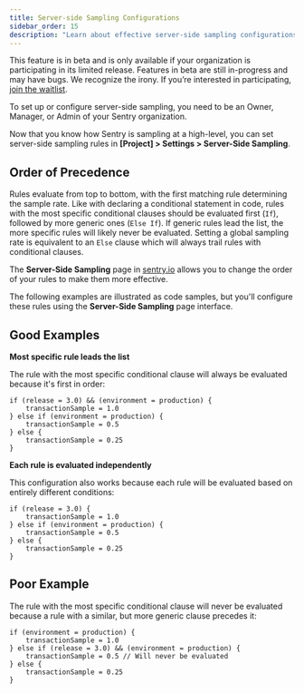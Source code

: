 ```yaml
---
title: Server-side Sampling Configurations
sidebar_order: 15
description: "Learn about effective server-side sampling configurations."
---
```


<Note>

This feature is in beta and is only available if your organization is participating in its limited release. Features in beta are still in-progress and may have bugs. We recognize the irony. If you’re interested in participating, [join the waitlist](https://sentry.io/for/performance/#updates-signup).

</Note>

<Note>

To set up or configure server-side sampling, you need to be an Owner, Manager, or Admin of your Sentry organization.

</Note>

Now that you know how Sentry is sampling at a high-level, you can set server-side sampling rules in **[Project] > Settings > Server-Side Sampling**.

## Order of Precedence

Rules evaluate from top to bottom, with the first matching rule determining the sample rate. Like with declaring a conditional statement in code, rules with the most specific conditional clauses should be evaluated first (`If`), followed by more generic ones (`Else If`). If generic rules lead the list, the more specific rules will likely never be evaluated. Setting a global sampling rate is equivalent to an `Else` clause which will always trail rules with conditional clauses.

The **Server-Side Sampling** page in [sentry.io](https://sentry.io) allows you to change the order of your rules to make them more effective.

<Note>

The following examples are illustrated as code samples, but you'll configure these rules using the **Server-Side Sampling** page interface.

</Note>

## Good Examples

**Most specific rule leads the list**

The rule with the most specific conditional clause will always be evaluated because it's first in order:

```
if (release = 3.0) && (environment = production) {
    transactionSample = 1.0
} else if (environment = production) {
    transactionSample = 0.5
} else {
    transactionSample = 0.25
}
```

**Each rule is evaluated independently**

This configuration also works because each rule will be evaluated based on entirely different conditions:

```
if (release = 3.0) {
    transactionSample = 1.0
} else if (environment = production) {
    transactionSample = 0.5
} else {
    transactionSample = 0.25
}
```

## Poor Example

The rule with the most specific conditional clause will never be evaluated because a rule with a similar, but more generic clause precedes it:

```
if (environment = production) {
    transactionSample = 1.0
} else if (release = 3.0) && (environment = production) {
    transactionSample = 0.5 // Will never be evaluated
} else {
    transactionSample = 0.25
}
```
